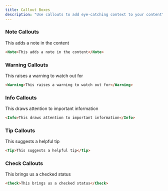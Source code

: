 ```yaml
---
title: Callout Boxes
description: "Use callouts to add eye-catching context to your content"
---
```


### Note Callouts

<Note>This adds a note in the content</Note>
```html
<Note>This adds a note in the content</Note>
```

### Warning Callouts

<Warning>This raises a warning to watch out for</Warning>
```html
<Warning>This raises a warning to watch out for</Warning>
```

### Info Callouts

<Info>This draws attention to important information</Info>
```html
<Info>This draws attention to important information</Info>
```

### Tip Callouts

<Tip>This suggests a helpful tip</Tip>
```html
<Tip>This suggests a helpful tip</Tip>
```

### Check Callouts

<Check>This brings us a checked status</Check>
```html
<Check>This brings us a checked status</Check>
```
